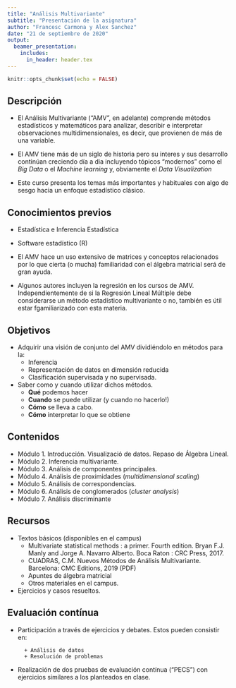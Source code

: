 ```yaml
---
title: "Análisis Multivariante"
subtitle: "Presentación de la asignatura"
author: "Francesc Carmona y Alex Sanchez"
date: "21 de septiembre de 2020"
output:
  beamer_presentation:
    includes:
      in_header: header.tex
---
```


```r
knitr::opts_chunk$set(echo = FALSE)
```

## Descripción

- El Análisis Multivariante ("AMV", en adelante) comprende  métodos estadísticos y matemáticos para analizar, describir e interpretar observaciones multidimensionales, es decir, que provienen de más de una variable. 

- El AMV tiene más de un siglo de historia pero su interes y sus desarrollo continúan creciendo día a dia incluyendo tópicos "modernos" como el _Big Data_ o el _Machine learning_ y, obviamente el _Data Visualization_

- Este curso presenta los temas más importantes y habituales con algo de sesgo hacia un enfoque estadístico clásico.

## Conocimientos previos

- Estadística e Inferencia Estadística

- Software estadístico (R)

- El AMV hace un uso extensivo de matrices y conceptos relacionados por lo que cierta (o mucha) familiaridad con el álgebra matricial será de gran ayuda.

- Algunos autores incluyen la regresión en los cursos de AMV. Independientemente de si la Regresión Lineal Múltiple debe considerarse un método estadístico multivariante o no, también es útil estar fgamiliarizado con esta materia.

## Objetivos 

- Adquirir una visión de conjunto del AMV dividiéndolo en métodos para la:
    + Inferencia
    + Representación de datos en dimensión reducida
    + Clasificación supervisada y no supervisada.
    
- Saber como y cuando utilizar dichos métodos.
    - __Qué__ podemos hacer
    - __Cuando__ se puede utilizar (y cuando no hacerlo!)
    - __Cómo__ se lleva a cabo.
    - __Cómo__ interpretar lo que se obtiene

## Contenidos

- Módulo 1. Introducción. Visualizació de datos. Repaso de Álgebra Lineal.
- Módulo 2. Inferencia multivariante.
- Módulo 3. Análisis de componentes principales.
- Módulo 4. Análisis de proximidades (_multidimensional scaling_)
- Módulo 5. Análisis de correspondencias.
- Módulo 6. Análisis de conglomerados (_cluster analysis_)
- Módulo 7. Análisis discriminante

## Recursos

- Textos básicos (disponibles en el campus)
    + Multivariate statistical methods : a primer. Fourth edition. Bryan F.J. Manly and Jorge A. Navarro Alberto. Boca Raton : CRC Press, 2017.
    + CUADRAS, C.M. Nuevos Métodos de Análisis Multivariante. Barcelona: CMC Editions, 2019 (PDF)
    + Apuntes de álgebra matricial
    + Otros materiales en el campus.

- Ejercicios y casos resueltos.

## Evaluación contínua

- Participación a través de ejercicios y debates. Estos pueden consistir en:

        + Análisis de datos
        + Resolución de problemas 

- Realización de dos pruebas de evaluación contínua ("PECS") con ejercicios similares a los planteados en clase.


